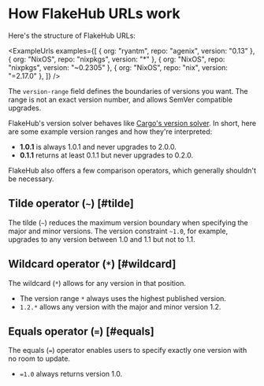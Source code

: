 # How FlakeHub URLs work

Here's the structure of FlakeHub URLs:

<UrlStructure />

<ExampleUrls
  examples={[
    { org: "ryantm", repo: "agenix", version: "0.13" },
    { org: "NixOS", repo: "nixpkgs", version: "*" },
    { org: "NixOS", repo: "nixpkgs", version: "~0.2305" },
    { org: "NixOS", repo: "nix", version: "=2.17.0" },
  ]}
/>

The `version-range` field defines the boundaries of versions you want.
The range is not an exact version number, and allows SemVer compatible upgrades.

FlakeHub's version solver behaves like [Cargo's version solver][resolution].
In short, here are some example version ranges and how they're interpreted:

* **1.0.1** is always 1.0.1 and never upgrades to 2.0.0.
* **0.1.1** returns at least 0.1.1 but never upgrades to 0.2.0.

FlakeHub also offers a few comparison operators, which generally shouldn't be necessary.

## Tilde operator (`~`) [#tilde]

The tilde (`~`) reduces the maximum version boundary when specifying the major and minor versions.
The version constraint `~1.0`, for example, upgrades to any version between 1.0 and 1.1 but not to 1.1.

## Wildcard operator (`*`) [#wildcard]

The wildcard (`*`) allows for any version in that position.

* The version range `*` always uses the highest published version.
* `1.2.*` allows any version with the major and minor version 1.2.

## Equals operator (`=`) [#equals]

The equals (`=`) operator enables users to specify exactly one version with no room to update.

* `=1.0` always returns version 1.0.

[resolution]: https://doc.rust-lang.org/cargo/reference/resolver.html#semver-compatibility
